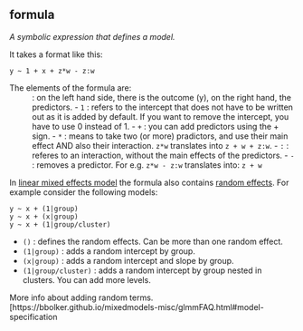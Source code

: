 ## formula

<dfn>A symbolic expression that defines a model.</dfn>

It takes a format like this:

`y ~ 1 + x + z*w - z:w`

The elements of the formula are:
~ : on the left hand side, there is the outcome (y), on the right hand, the predictors.
- `1` : refers to the intercept that does not have to be written out as it is added by default. If you want to remove the intercept, you have to use 0 instead of 1.
- `+` : you can add predictors using the + sign.
- `*` : means to take two (or more) pradictors, and use their main effect AND also their interaction. `z*w` translates into `z + w + z:w`.
- `:` : referes to an interaction, without the main effects of the predictors.
- `-` : removes a predictor. For e.g. `z*w - z:w` translates into: `z + w`

In [linear mixed effects model](l.html#linear-mixed-effects-model) the formula also contains [random effects](r.html#random-effect). For example consider the following models:

`y ~ x + (1|group)`  
`y ~ x + (x|group)`  
`y ~ x + (1|group/cluster)`

- `()` : defines the random effects. Can be more than one random effect.
- `(1|group)` : adds a random intercept by group.
- `(x|group)` : adds a random intercept and slope by group.
- `(1|group/cluster)` : adds a random intercept by group nested in clusters. You can add more levels.

More info about adding random terms.
[https://bbolker.github.io/mixedmodels-misc/glmmFAQ.html#model-specification 
